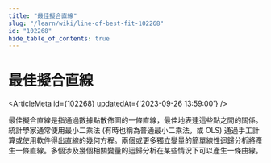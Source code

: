 ```yaml
---
title: "最佳擬合直線"
slug: "/learn/wiki/line-of-best-fit-102268"
id: "102268"
hide_table_of_contents: true
---
```



# 最佳擬合直線

<ArticleMeta id={102268} updatedAt={'2023-09-26 13:59:00'} />
<div className='border-solid border-b border-t-0 my-4 border-[var(--ifm-color-gray-300)]' />

最佳擬合直線是指通過數據點散佈圖的一條直線，最佳地表達這些點之間的關係。統計學家通常使用最小二乘法 (有時也稱為普通最小二乘法，或 OLS) 通過手工計算或使用軟件得出直線的幾何方程。兩個或更多獨立變量的簡單線性迴歸分析將產生一條直線。多個涉及幾個相關變量的迴歸分析在某些情況下可以產生一條曲線。
